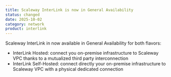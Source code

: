 ```yaml
---
title: Scaleway InterLink is now in General Availability
status: changed
date: 2025-10-02
category: network
product: interlink
---
```


Scaleway InterLink in now available in General Availability for both flavors:
 - InterLink Hosted: connect you on-premise infrastructure to Scaleway VPC thanks to a mutualized third party interconnection
 - InterLink Self-Hosted: connect directly your on-premise infrastructure to Scaleway VPC with a physical dedicated connection

